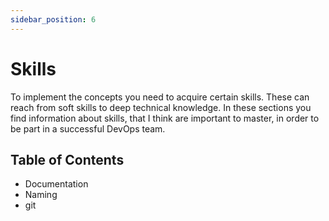```yaml
---
sidebar_position: 6
---
```


# Skills

To implement the concepts you need to acquire certain skills. These can reach
from soft skills to deep technical knowledge. In these sections you find
information about skills, that I think are important to master, in order to be
part in a successful DevOps team.

## Table of Contents

- Documentation
- Naming
- git
